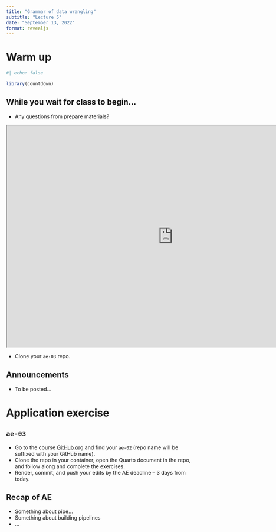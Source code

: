 ```yaml
---
title: "Grammar of data wrangling"
subtitle: "Lecture 5"
date: "September 13, 2022"
format: revealjs
---
```


# Warm up

```r
#| echo: false

library(countdown)
```

## While you wait for class to begin...

-   Any questions from prepare materials?

```{=html}
<iframe src="https://app.sli.do/event/9mqwqdqbgesgLASUHGpwU8/embed/polls/52941ba5-0668-4cad-9b86-82505db6b862" width="900" height="600"></iframe>
```
-   Clone your `ae-03` repo.

## Announcements

-   To be posted...

# Application exercise

## `ae-03`

::: appex
-   Go to the course [GitHub org](https://github.com/sta199-f22-1) and find your `ae-02` (repo name will be suffixed with your GitHub name).
-   Clone the repo in your container, open the Quarto document in the repo, and follow along and complete the exercises.
-   Render, commit, and push your edits by the AE deadline -- 3 days from today.
:::

## Recap of AE {.smaller}

-   Something about pipe...
-   Something about building pipelines
-   ...

